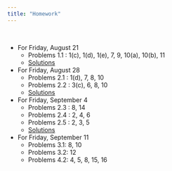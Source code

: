 ```yaml
---
title: "Homework"
---
```


<br>

- For Friday, August 21
  - Problems 1.1 : 1(c), 1(d), 1(e), 7, 9, 10(a), 10(b), 11 
  - [Solutions](homework/hw1.pdf)
- For Friday, August 28
  - Problems 2.1 : 1(d), 7, 8, 10
  - Problems 2.2 : 3(c), 6, 8, 10
  - [Solutions](homework/hw2.pdf)
- For Friday, September 4
  - Problems 2.3 : 8, 14
  - Problems 2.4 : 2, 4, 6 
  - Problems 2.5 : 2, 3, 5 
  - [Solutions](homework/hw3.pdf)
- For Friday, September 11
  - Problems 3.1: 8, 10
  - Problems 3.2: 12
  - Problems 4.2: 4, 5, 8, 15, 16
